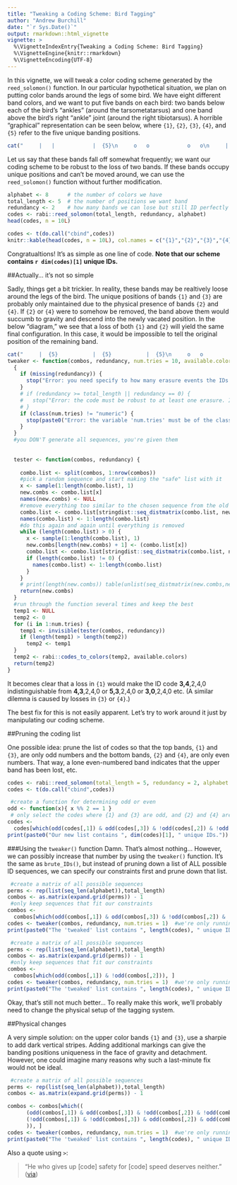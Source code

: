 ```yaml
---
title: "Tweaking a Coding Scheme: Bird Tagging"
author: "Andrew Burchill"
date: "`r Sys.Date()`"
output: rmarkdown::html_vignette
vignette: >
  %\VignetteIndexEntry{Tweaking a Coding Scheme: Bird Tagging}
  %\VignetteEngine{knitr::rmarkdown}
  %\VignetteEncoding{UTF-8}
---
```


In this vignette, we will tweak a color coding scheme generated by the `reed_solomon()` function. In our particular hypothetical situation, we plan on putting color bands around the legs of some bird. We have eight different band colors, and we want to put five bands on each bird: two bands below each of the bird's "ankles" (around the tarsometatarsus) and one band above the bird's right "ankle" joint (around the right tibiotarsus). A horrible "graphical" representation can be seen below, where `{1}`, `{2}`, `{3}`, `{4}`, and `{5}` refer to the five unique banding positions.

```r
cat("     |   |            |  {5}\n     o   o            o   o\n     |   |     =>    {1} {3}\n     .   .           {2} {4}\n    /|\\ /|\\          /|\\ /|\\")

```

Let us say that these bands fall off somewhat frequently; we want our coding scheme to be robust to the loss of two bands. If these bands occupy unique positions and can't be moved around, we can use the `reed_solomon()` function without further modification.
```r
alphabet <- 8      # the number of colors we have
total_length <- 5  # the number of positions we want band
redundancy <- 2    # how many bands we can lose but still ID perfectly
codes <- rabi::reed_solomon(total_length, redundancy, alphabet)
head(codes, n = 10L)
```
```r
codes <- t(do.call("cbind",codes))
knitr::kable(head(codes, n = 10L), col.names = c("{1}","{2}","{3}","{4}","{5}"), align = "c", caption = "ID sequences in the unaltered list")
```

Congratualtions! It's as simple as one line of code. **Note that our scheme contains `r dim(codes)[1]` unique IDs.**

##Actually... it's not so simple

Sadly, things get a bit trickier. In reality, these bands may be realtively loose around the legs of the bird. The unique positions of bands `{1}` and `{3}` are probably only maintained due to the physical presence of bands `{2}` and `{4}`. If `{2}` or `{4}` were to somehow be removed, the band above them would succumb to gravity and descend into the newly vacated position. In the below "diagram," we see that a loss of both `{1}` and `{2}` will yield the same final configuration. In this case, it would be impossible to tell the original position of the remaining band. 
```r
cat("     |  {5}           |  {5}           |  {5}\n     o   o            o   o            o   o\n    {1} {3}   AND     x  {3}    =>     |  {3}\n     x  {4}          {2} {4}          {?} {4}\n    /|\\ /|\\          /|\\ /|\\          /|\\ /|\\")
tweaker <- function(combos, redundancy, num.tries = 10, available.colors = NULL) {
  {
    if (missing(redundancy)) {
      stop("Error: you need specify to how many erasure events the IDs should be robust. Note, an increase in robustness requires an increase in the total length of the ID. ")
    }
    # if (redundancy >= total_length || redundancy == 0) {
    #   stop("Error: the code must be robust to at least one erasure. It also cannot be robust to a number of positions equal to or greater than the total length.")
    # }
    if (class(num.tries) != "numeric") {
      stop(paste0("Error: the variable 'num.tries' must be of the class 'numeric,' not '", class(num.tries),".'"))
    }
  }
  #you DON'T generate all sequences, you're given them
  
  
  tester <- function(combos, redundancy) {
    
    combo.list <- split(combos, 1:nrow(combos))
    #pick a random sequence and start making the "safe" list with it
    x <- sample(1:length(combo.list), 1)
    new.combs <- combo.list[x]
    names(new.combs) <- NULL
    #remove everything too similar to the chosen sequence from the old list
    combo.list <- combo.list[stringdist::seq_distmatrix(combo.list, new.combs, method = "hamming")[, length(new.combs)] > redundancy]
    names(combo.list) <- 1:length(combo.list)
    #do this again and again until everything is removed
    while (length(combo.list) > 0) {
      x <- sample(1:length(combo.list), 1)
      new.combs[length(new.combs) + 1] <- (combo.list[x])
      combo.list <- combo.list[stringdist::seq_distmatrix(combo.list, new.combs, method = "hamming")[, length(new.combs)] > redundancy]
      if (length(combo.list) != 0) {
        names(combo.list) <- 1:length(combo.list)
      }
    }
    # print(length(new.combs)) table(unlist(seq_distmatrix(new.combs,new.combs,method='hamming')))
    return(new.combs)
  }
  #run through the function several times and keep the best
  temp1 <- NULL
  temp2 <- 0
  for (i in 1:num.tries) {
    temp1 <- invisible(tester(combos, redundancy))
    if (length(temp1) > length(temp2))
      temp2 <- temp1
  }
  temp2 <- rabi::codes_to_colors(temp2, available.colors)
  return(temp2)
}


```
It becomes clear that a loss in `{1}` would make the ID code **3,4**,2,4,0 indistinguishable from **4,3**,2,4,0 or **5,3**,2,4,0 or **3,0**,2,4,0 etc. (A similar dilemna is caused by losses in `{3}` or `{4}`.)

The best fix for this is not easily apparent. Let's try to work around it just by manipulating our coding scheme.

##Pruning the coding list

One possible idea: prune the list of codes so that the top bands, `{1}` and  `{3}`, are only odd numbers and the bottom bands, `{2}` and  `{4}`, are only even numbers. That way, a lone even-numbered band indicates that the upper band has been lost, etc.

```r
codes <- rabi::reed_solomon(total_length = 5, redundancy = 2, alphabet = 8)
codes <- t(do.call("cbind",codes))  
```
```r
 #create a function for determining odd or even
odd <- function(x){ x %% 2 == 1 }
 # only select the codes where {1} and {3} are odd, and {2} and {4} are even
codes <- 
  codes[which(odd(codes[,1]) & odd(codes[,3]) & !odd(codes[,2]) & !odd(codes[,4])), ]
print(paste0("Our new list contains ", dim(codes)[1], " unique IDs."))
```

###Using the `tweaker()` function
Damn. That's almost nothing... However, we can possibly increase that number by using the `tweaker()` function. It's the same as `brute_IDs()`, but instead of pruning down a list of ALL possible ID sequences, we can specify our constraints first and prune down that list.

```r
 #create a matrix of all possible sequences
perms <- rep(list(seq_len(alphabet)),total_length)
combos <- as.matrix(expand.grid(perms)) - 1
 #only keep sequences that fit our constraints
combos <- 
  combos[which(odd(combos[,1]) & odd(combos[,3]) & !odd(combos[,2]) & !odd(combos[,4])), ]
codes <- tweaker(combos, redundancy, num.tries = 1)  #we're only running it once for speed
print(paste0("The 'tweaked' list contains ", length(codes), " unique IDs."))

```

```r
 #create a matrix of all possible sequences
perms <- rep(list(seq_len(alphabet)),total_length)
combos <- as.matrix(expand.grid(perms)) - 1
 #only keep sequences that fit our constraints
combos <- 
  combos[which(odd(combos[,1]) & !odd(combos[,2])), ]
codes <- tweaker(combos, redundancy, num.tries = 1)  #we're only running it once for speed
print(paste0("The 'tweaked' list contains ", length(codes), " unique IDs."))

```

Okay, that's still not much better... To really make this work, we'll probably need to change the physical setup of the tagging system.

##Physical changes

A very simple solution: on the upper color bands `{1}` and `{3}`, use a sharpie to add dark vertical stripes. Adding additional markings can give the banding positions uniqueness in the face of gravity and detachment. However, one could imagine many reasons why such a last-minute fix would not be ideal.

```r
 #create a matrix of all possible sequences
perms <- rep(list(seq_len(alphabet)),total_length)
combos <- as.matrix(expand.grid(perms)) - 1

combos <- combos[which((
      (odd(combos[,1]) & odd(combos[,3]) & !odd(combos[,2]) & !odd(combos[,4])) |
      (!odd(combos[,1]) & !odd(combos[,3]) & odd(combos[,2]) & odd(combos[,4]))
      )), ]
codes <- tweaker(combos, redundancy, num.tries = 1)  #we're only running it once for speed
print(paste0("The 'tweaked' list contains ", length(codes), " unique IDs."))

```


Also a quote using `>`:

> "He who gives up [code] safety for [code] speed deserves neither."
([via](https://twitter.com/hadleywickham/status/504368538874703872))
